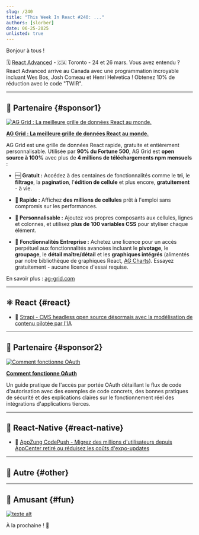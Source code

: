 ```yaml
---
slug: /240
title: "This Week In React #240: ..."
authors: [slorber]
date: 06-25-2025
unlisted: true
---
```


Bonjour à tous !

<Todo />

🗓 [React Advanced](https://reactadvanced.com/canada/?utm_source=thisweekinreact) - 🇨🇦 Toronto - 24 et 26 mars. Vous avez entendu ? React Advanced arrive au Canada avec une programmation incroyable incluant Wes Bos, Josh Comeau et Henri Helvetica ! Obtenez 10% de réduction avec le code "TWIR".

<!-- truncate -->


<Support />

---

## 💸 Partenaire {#sponsor1}

[![AG Grid : La meilleure grille de données React au monde.](/emails/issues/240/adgrid.jpg)](https://www.ag-grid.com/react-table?utm_source=thisweekinreact&utm_medium=newsletter&utm_campaign=2025-email-2)

**[AG Grid : La meilleure grille de données React au monde.](https://www.ag-grid.com/react-table?utm_source=thisweekinreact&utm_medium=newsletter&utm_campaign=2025-email-2)**

AG Grid est une grille de données React rapide, gratuite et entièrement personnalisable. Utilisée par **90% du Fortune 500**, AG Grid est **open source à 100%** avec plus de **4 millions de téléchargements npm mensuels** :

*   🆓 **Gratuit :** Accédez à des centaines de fonctionnalités comme le **tri**, le **filtrage**, la **pagination**, l'**édition de cellule** et plus encore, **gratuitement** - à vie.
    
*   **🚀 Rapide :** Affichez **des millions de cellules** prêt à l'emploi sans compromis sur les performances.
    
*   **🎨 Personnalisable :** Ajoutez vos propres composants aux cellules, lignes et colonnes, et utilisez **plus de 100 variables CSS** pour styliser chaque élément.
    
*   🏢 **Fonctionnalités Entreprise :** Achetez une licence pour un accès perpétuel aux fonctionnalités avancées incluant le **pivotage**, le **groupage**, le **détail maître/détail** et les **graphiques intégrés** (alimentés par notre bibliothèque de graphiques React, [AG Charts](https://www.ag-grid.com/charts?utm_source=thisweekinreact&utm_medium=newsletter&utm_campaign=2025-email-2)). Essayez gratuitement - aucune licence d'essai requise.

En savoir plus : [ag-grid.com](https://www.ag-grid.com/react-table?utm_source=thisweekinreact&utm_medium=newsletter&utm_campaign=2025-email-2)

---

## ⚛️ React {#react}

<Todo />

- 💸 [Strapi - CMS headless open source désormais avec la modélisation de contenu pilotée par l'IA](https://strapi.link/twir2)

<SubscribeFormEmbed placement="middle" />

---

## 💸 Partenaire {#sponsor2}

[![Comment fonctionne OAuth](/emails/issues/240/clerck.jpg)](https://go.clerk.com/EeTc3Sg)

**[Comment fonctionne OAuth](https://go.clerk.com/EeTc3Sg)**

Un guide pratique de l'accès par portée OAuth détaillant le flux de code d'autorisation avec des exemples de code concrets, des bonnes pratiques de sécurité et des explications claires sur le fonctionnement réel des intégrations d'applications tierces.

---

## 📱 React-Native {#react-native}

<Todo />

- 💸 [AppZung CodePush - Migrez des millions d'utilisateurs depuis AppCenter retiré ou réduisez les coûts d'expo-updates](https://appzung.com/?utm_source=newsletter&utm_medium=email&utm_campaign=this_week_in_react_250625)

---

## 🔀 Autre {#other}

<Todo />

---

## 🤭 Amusant {#fun}

<Todo />

[![texte alt](/emails/issues/215/meme.jpg)](https://twitter.com/TODOTODOTODOTODOTODOTODOTODOTODOTODOTODO)

À la prochaine ! 👋